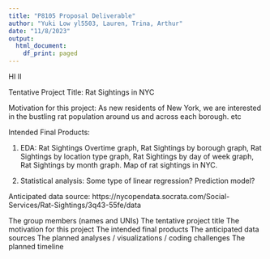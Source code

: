 ```yaml
---
title: "P8105 Proposal Deliverable"
author: "Yuki Low yl5503, Lauren, Trina, Arthur"
date: "11/8/2023"
output:
  html_document:
    df_print: paged
---
```

HI II 

Tentative Project Title: Rat Sightings in NYC 

Motivation for this project: As new residents of New York, we are interested in the bustling rat population around us and across each borough. etc

Intended Final Products: 

1) EDA: Rat Sightings Overtime graph, Rat Sightings by borough graph, Rat Sightings by location type graph, Rat Sightings by day of week graph, Rat Sightings by month graph. Map of rat sightings in NYC.

2) Statistical analysis: Some type of linear regression? Prediction model?

Anticipated data source: https://nycopendata.socrata.com/Social-Services/Rat-Sightings/3q43-55fe/data

The group members (names and UNIs) 
The tentative project title
The motivation for this project
The intended final products
The anticipated data sources
The planned analyses / visualizations / coding challenges
The planned timeline
